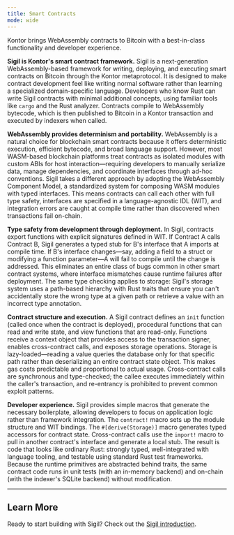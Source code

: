 ```yaml
---
title: Smart Contracts
mode: wide
---
```


<div className="page-intro">
Kontor brings WebAssembly contracts to Bitcoin with a best-in-class functionality and developer experience.
</div>

**Sigil is Kontor's smart contract framework.** Sigil is a next-generation WebAssembly-based framework for writing, deploying, and executing smart contracts on Bitcoin through the Kontor metaprotocol. It is designed to make contract development feel like writing normal software rather than learning a specialized domain-specific language. Developers who know Rust can write Sigil contracts with minimal additional concepts, using familiar tools like `cargo` and the Rust analyzer. Contracts compile to WebAssembly bytecode, which is then published to Bitcoin in a Kontor transaction and executed by indexers when called.

**WebAssembly provides determinism and portability.** WebAssembly is a natural choice for blockchain smart contracts because it offers deterministic execution, efficient bytecode, and broad language support. However, most WASM-based blockchain platforms treat contracts as isolated modules with custom ABIs for host interaction—requiring developers to manually serialize data, manage dependencies, and coordinate interfaces through ad-hoc conventions. Sigil takes a different approach by adopting the WebAssembly Component Model, a standardized system for composing WASM modules with typed interfaces. This means contracts can call each other with full type safety, interfaces are specified in a language-agnostic IDL (WIT), and integration errors are caught at compile time rather than discovered when transactions fail on-chain.

**Type safety from development through deployment.** In Sigil, contracts export functions with explicit signatures defined in WIT. If Contract A calls Contract B, Sigil generates a typed stub for B's interface that A imports at compile time. If B's interface changes—say, adding a field to a struct or modifying a function parameter—A will fail to compile until the change is addressed. This eliminates an entire class of bugs common in other smart contract systems, where interface mismatches cause runtime failures after deployment. The same type checking applies to storage: Sigil's storage system uses a path-based hierarchy with Rust traits that ensure you can't accidentally store the wrong type at a given path or retrieve a value with an incorrect type annotation.

**Contract structure and execution.** A Sigil contract defines an `init` function (called once when the contract is deployed), procedural functions that can read and write state, and view functions that are read-only. Functions receive a context object that provides access to the transaction signer, enables cross-contract calls, and exposes storage operations. Storage is lazy-loaded—reading a value queries the database only for that specific path rather than deserializing an entire contract state object. This makes gas costs predictable and proportional to actual usage. Cross-contract calls are synchronous and type-checked; the callee executes immediately within the caller's transaction, and re-entrancy is prohibited to prevent common exploit patterns.

**Developer experience.** Sigil provides simple macros that generate the necessary boilerplate, allowing developers to focus on application logic rather than framework integration. The `contract!` macro sets up the module structure and WIT bindings. The `#[derive(Storage)]` macro generates typed accessors for contract state. Cross-contract calls use the `import!` macro to pull in another contract's interface and generate a local stub. The result is code that looks like ordinary Rust: strongly typed, well-integrated with language tooling, and testable using standard Rust test frameworks. Because the runtime primitives are abstracted behind traits, the same contract code runs in unit tests (with an in-memory backend) and on-chain (with the indexer's SQLite backend) without modification.

---

## Learn More

Ready to start building with Sigil? Check out the [Sigil introduction](/docs/sigil/introduction/introduction).
